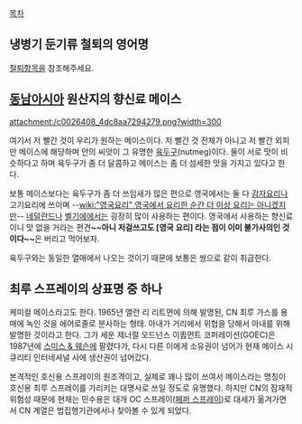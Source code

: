 [[목차]]
== 냉병기 둔기류 철퇴의 영어명 ==
[[철퇴]]항목을 참조해주세요.

== [[동남아시아]] 원산지의 향신료 메이스 ==
attachment:/c0026408_4dc8aa7294279.png?width=300

여기서 저 빨간 것이 우리가 원하는 메이스이다. 저 빨간 것 전체가 아니고 저 빨간 외피만 메이스에 해당하며 안의 씨앗이 그 유명한 [[육두구]](nutmeg)이다. 둘이 서로 맛이 비슷하다고 하며 육두구가 좀 더 달콤하고 메이스는 좀 더 섬세한 맛을 가지고 있다고 한다. 

보통 메이스보다는 육두구가 좀 더 쓰임새가 많은 편으로 영국에서는 둘 다 [[감자]]요리나 고기요리에 쓰이며 --[[wiki:"영국요리" 영국에서 요리한 순간 더 이상 요리는 아니겠지만]]-- [[네덜란드]]나 [[벨기에]]에서는 굉장히 많이 사용하는 편이다. 영국에서 사용하는 향신료이니 맛 없을 거라는 편견'''~~아니 저걸쓰고도 [영국 요리] 라는 점이 이미 불가사의인 것이다~~'''은 버리고 먹어보자.

육두구와는 동일한 열매에서 나오는 것이기 때문에 보통은 쌍으로 같이 취급한다.

== 최루 스프레이의 상표명 중 하나 ==
케미컬 메이스라고도 한다. 1965년 앨런 리 리트먼에 의해 발명된, CN 최루 가스를 용매에 녹인 것을 에어로졸로 분사하는 형태. 아내가 거리에서 위협을 당해서 아내를 위해 발명한 것이라고 한다. 그가 세운 제너럴 오드넌스 이큅먼트 코퍼레이션(GOEC)은 1987년에 [[스미스 & 웨슨]]에 팔렸다가, 다시 다른 이에게 소유권이 넘어가 현재 메이스 시큐리티 인터네셔널 사에 생산권이 넘어갔다.

본격적인 호신용 스프레이의 원조격이고, 실제로 꽤나 많이 쓰여서 메이스라는 명칭이 호신용 최루 스프레이를 가리키는 대명사로 쓰일 정도로 유명했다. 하지만 CN의 잠재적 위험성 때문에 현재는 민수용은 대개 OC 스프레이([[페퍼 스프레이]])로 대세가 옮겨가면서 CN 계열은 법집행기관에서나 찾아볼 수 있게 되었다.
